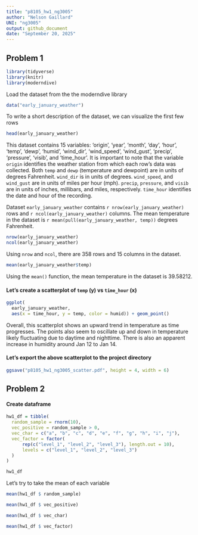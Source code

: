 ```yaml
---
title: "p8105_hw1_ng3005"
author: "Nelson Gaillard"
UNI: "ng3005"
output: github_document
date: "September 20, 2025"
---
```


## Problem 1

```r
library(tidyverse)
library(knitr)
library(moderndive)
```

Load the dataset from the the moderndive library

```r
data("early_january_weather")
```

To write a short description of the dataset, we can visualize the first few rows

```r
head(early_january_weather)
```

This dataset contains 15 variables: 'origin', 'year', 'month', 'day', 'hour', 'temp', 'dewp', 'humid', 'wind_dir', 'wind_speed', 'wind_gust', 'precip', 'pressure', 'visib', and 'time_hour'. It is important to note that the variable `origin` identifies the weather station from which each row's data was collected. Both `temp` and `dewp` (temperature and dewpoint) are in units of degrees Fahrenheit. `wind_dir` is in units of degrees. `wind_speed`, and `wind_gust` are in units of miles per hour (mph). `precip`, `pressure`, and `visib` are in units of inches, millibars, and miles, respectively. `time_hour` identifies the date and hour of the recording.

Dataset `early_january_weather` contains `r nrow(early_january_weather)` rows and `r ncol(early_january_weather)` columns. The mean temperature in the dataset is `r mean(pull(early_january_weather, temp))` degrees Fahrenheit. 

```r
nrow(early_january_weather)
ncol(early_january_weather)
```

Using `nrow` and `ncol`, there are 358 rows and 15 columns in the dataset.

```r
mean(early_january_weather$temp)
```

Using the `mean()` function, the mean temperature in the dataset is 39.58212.

#### Let's create a scatterplot of `temp` (y) vs `time_hour` (x)

```r
ggplot(
  early_january_weather, 
  aes(x = time_hour, y = temp, color = humid)) + geom_point()
```

Overall, this scatterplot shows an upward trend in temperature as time progresses. The points also seem to oscillate up and down in temperature likely fluctuating due to daytime and nighttime. There is also an apparent increase in humidity around Jan 12 to Jan 14. 

#### Let's export the above scatterplot to the project directory

```r
ggsave("p8105_hw1_ng3005_scatter.pdf", height = 4, width = 6)
```

## Problem 2

#### Create dataframe

```r
hw1_df = tibble(
  random_sample = rnorm(10),
  vec_positive = random_sample > 0,
  vec_char = c("a", "b", "c", "d", "e", "f", "g", "h", "i", "j"),
  vec_factor = factor(
      rep(c("level_1", "level_2", "level_3"), length.out = 10),
      levels = c("level_1", "level_2", "level_3")
  )
)

hw1_df
```

Let's try to take the mean of each variable

```r
mean(hw1_df $ random_sample)

mean(hw1_df $ vec_positive)

mean(hw1_df $ vec_char)

mean(hw1_df $ vec_factor)
```

